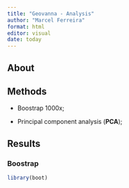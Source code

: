 ```yaml
---
title: "Geovanna - Analysis"
author: "Marcel Ferreira"
format: html
editor: visual
date: today
---
```


## About

## Methods

-   Boostrap 1000x;

-   Principal component analysis (**PCA**);

## Results

### Boostrap

```r
library(boot)
```
